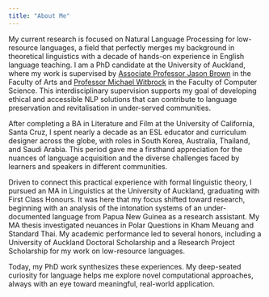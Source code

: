 ```yaml
---
title: "About Me"
---
```


My current research is focused on Natural Language Processing for low-resource languages, a field that perfectly merges my background in theoretical linguistics with a decade of hands-on experience in English language teaching. I am a PhD candidate at the University of Auckland, where my work is supervised by [Associate Professor Jason Brown](https://profiles.auckland.ac.nz/jason-brown) in the Faculty of Arts and [Professor Michael Witbrock](https://profiles.auckland.ac.nz/m-witbrock) in the Faculty of Computer Science. This interdisciplinary supervision supports my goal of developing ethical and accessible NLP solutions that can contribute to language preservation and revitalisation in under-served communities.

After completing a BA in Literature and Film at the University of California, Santa Cruz, I spent nearly a decade as an ESL educator and curriculum designer across the globe, with roles in South Korea, Australia, Thailand, and Saudi Arabia. This period gave me a firsthand appreciation for the nuances of language acquisition and the diverse challenges faced by learners and speakers in different communities.

Driven to connect this practical experience with formal linguistic theory, I pursued an MA in Linguistics at the University of Auckland, graduating with First Class Honours. It was here that my focus shifted toward research, beginning with an analysis of the intonation systems of an under-documented language from Papua New Guinea as a research assistant. My MA thesis investigated neuances in Polar Questions in Kham Meuang and Standard Thai. My academic performance led to several honors, including a University of Auckland Doctoral Scholarship and a Research Project Scholarship for my work on low-resource languages.

Today, my PhD work synthesizes these experiences. My deep-seated curiosity for language helps me explore novel computational approaches, always with an eye toward meaningful, real-world application.